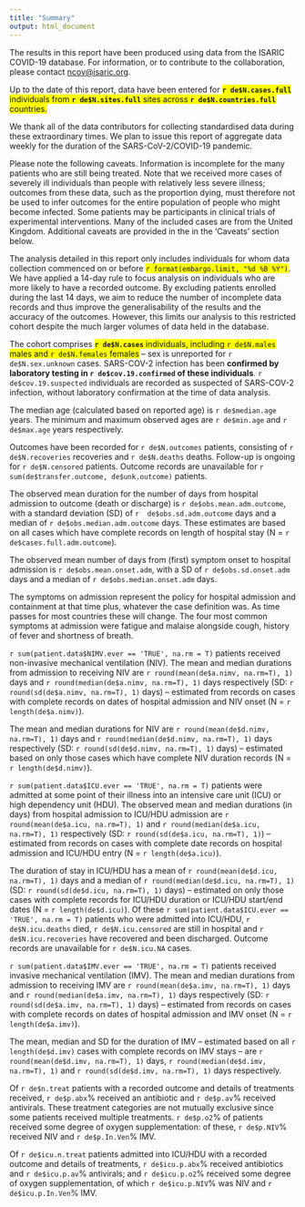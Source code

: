 ```yaml
---
title: "Summary"
output: html_document
---
```


The results in this report have been produced using data from the ISARIC COVID-19 database. For information, or to contribute to the collaboration, please contact [ncov@isaric.org](ncov@isaric.org).

Up to the date of this report, data have been entered for <span style="background-color: #FFFF00">**`r de$N.cases.full`** individuals from **`r de$N.sites.full`** sites across **`r de$N.countries.full`** countries.</span>

We thank all of the data contributors for collecting standardised data during these extraordinary times. We plan to issue this report of aggregate data weekly for the duration of the SARS-CoV-2/COVID-19 pandemic.  

Please note the following caveats. Information is incomplete for the many patients who are still being treated. Note that we received more cases of severely ill individuals than people with relatively less severe illness; outcomes from these data, such as the proportion dying, must therefore not be used to infer outcomes for the entire population of people who might become infected. Some patients may be participants in clinical trials of experimental interventions. Many of the included cases are from the United Kingdom. Additional caveats are provided in the in the 'Caveats' section below.

The analysis detailed in this report only includes individuals for whom data collection commenced on or before <span style="background-color: #FFFF00">`r format(embargo.limit, "%d %B %Y")`</span>. We have applied a 14-day rule to focus analysis on individuals who are more likely to have a recorded outcome. By excluding patients enrolled during the last 14 days, we aim to reduce the number of incomplete data records and thus improve the generalisability of the results and the accuracy of the outcomes. However, this limits our analysis to this restricted cohort despite the much larger volumes of data held in the database.  

The cohort comprises <span style="background-color: #FFFF00">**`r de$N.cases`** individuals, including `r de$N.males` males and `r de$N.females` females</span> -- sex is unreported for `r de$N.sex.unknown` cases. SARS-COV-2 infection has been **confirmed by laboratory testing in `r de$cov.19.confirmed` of these individuals**. `r de$cov.19.suspected` individuals are recorded as suspected of SARS-COV-2 infection, without laboratory confirmation at the time of data analysis. 

The median age (calculated based on reported age) is `r de$median.age` years. The minimum and maximum observed ages are `r de$min.age`  and `r de$max.age` years respectively. 

Outcomes have been recorded for `r de$N.outcomes` patients, consisting of `r de$N.recoveries` recoveries and `r de$N.deaths` deaths. Follow-up is ongoing for `r de$N.censored` patients. Outcome records are unavailable for `r sum(de$transfer.outcome, de$unk.outcome)` patients.

<!-- Using only completed outcomes, the case fatality ratio (CFR) was estimated as `r de$hfr*100`% (95% CI: `r de$hfr.lower*100`%, `r de$hfr.upper*100`%). When cases with unobserved outcomes are taken into consideration, the CFR estimate is  `r de$cfr*100`% (95% CI: `r de$cfr.lower*100`%, `r de$cfr.upper*100`%). It must be noted that these CFR estimates should not be considered as final, as they are subject to change as more outcomes are observed. -->

The observed mean duration for the number of days from hospital admission to outcome (death or discharge) is `r de$obs.mean.adm.outcome`, with a standard deviation (SD) of `r  de$obs.sd.adm.outcome` days and a median of `r de$obs.median.adm.outcome` days. These estimates are based on all cases which have complete records on length of hospital stay (N = `r de$cases.full.adm.outcome`).

The observed mean number of days from (first) symptom onset to hospital admission is `r de$obs.mean.onset.adm`, with a SD of `r de$obs.sd.onset.adm` days and a median of `r de$obs.median.onset.adm` days. 

The symptoms on admission represent the policy for hospital admission and containment at that time plus, whatever the case definition was. As time passes for most countries these will change. The four most common symptoms at admission were fatigue and malaise alongside cough, history of fever and shortness of breath.

`r sum(patient.data$NIMV.ever == 'TRUE', na.rm = T)` patients received non-invasive mechanical ventilation (NIV). The mean and median durations from admission to receiving NIV are `r round(mean(de$a.nimv, na.rm=T), 1)` days  and  `r round(median(de$a.nimv, na.rm=T), 1)` days respectively (SD: `r round(sd(de$a.nimv, na.rm=T), 1)` days) -- estimated from  records on cases with complete records on dates of hospital admission and NIV onset (N = `r length(de$a.nimv)`).


The mean and median durations for NIV are `r round(mean(de$d.nimv, na.rm=T), 1)` days and `r round(median(de$d.nimv, na.rm=T), 1)` days respectively (SD: `r round(sd(de$d.nimv, na.rm=T), 1)` days) -- estimated based on only those cases which have complete NIV duration records (N = `r length(de$d.nimv)`).


`r sum(patient.data$ICU.ever == 'TRUE', na.rm = T)` patients were admitted at some point of their illness into an intensive care unit (ICU) or high dependency unit (HDU). The observed mean and median durations (in days) from hospital admission to ICU/HDU admission are `r round(mean(de$a.icu, na.rm=T), 1)` and `r round(median(de$a.icu, na.rm=T), 1)` respectively (SD: `r round(sd(de$a.icu, na.rm=T), 1)`) -- estimated from  records on cases with complete date records on hospital admission and ICU/HDU entry (N = `r length(de$a.icu)`).


The duration of stay in ICU/HDU has a mean of `r round(mean(de$d.icu, na.rm=T), 1)` days and a median of `r round(median(de$d.icu, na.rm=T), 1)` (SD: `r round(sd(de$d.icu, na.rm=T), 1)` days) -- estimated on only those cases with complete records for ICU/HDU duration or ICU/HDU start/end dates (N = `r length(de$d.icu)`). Of these `r sum(patient.data$ICU.ever == 'TRUE', na.rm = T)` patients who were admitted into ICU/HDU, `r de$N.icu.deaths` died, `r de$N.icu.censored` are still in hospital and `r de$N.icu.recoveries` have recovered and been discharged. Outcome records are unavailable for `r de$N.icu.NA` cases.


`r sum(patient.data$IMV.ever == 'TRUE', na.rm = T)` patients received invasive mechanical ventilation (IMV). The mean and median durations from admission to receiving IMV are `r round(mean(de$a.imv, na.rm=T), 1)` days and `r round(median(de$a.imv, na.rm=T), 1)` days respectively (SD: `r round(sd(de$a.imv, na.rm=T), 1)` days) -- estimated from  records on cases with complete records on dates of hospital admission and IMV onset (N = `r length(de$a.imv)`).

The mean, median and SD for the duration of IMV -- estimated based on all `r length(de$d.imv)` cases with complete records on IMV stays -- are `r round(mean(de$d.imv, na.rm=T), 1)` days, `r round(median(de$d.imv, na.rm=T), 1)` and `r round(sd(de$d.imv, na.rm=T), 1)` days respectively.

Of `r de$n.treat` patients with a recorded outcome and details of treatments received, `r de$p.abx`% received an antibiotic and `r de$p.av`% received antivirals. These treatment categories are not mutually exclusive since some patients received multiple treatments. `r de$p.o2`% of patients received some degree of oxygen supplementation: of these, `r de$p.NIV`% received NIV and `r de$p.In.Ven`% IMV.

Of `r de$icu.n.treat` patients admitted into ICU/HDU with a recorded outcome and  details of treatments, `r de$icu.p.abx`% received antibiotics and `r de$icu.p.av`% antivirals; and `r de$icu.p.o2`% received some degree of oxygen supplementation, of which `r de$icu.p.NIV`% was NIV and `r de$icu.p.In.Ven`% IMV.

